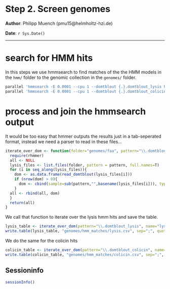 Step 2. Screen genomes
==============================================

**Author**: Philipp Muench (pmu15@helmholtz-hzi.de)

**Date**: `r Sys.Date()`

----------------------------------------

<style type="text/css">
h1 {
	line-height: 120%;
}
</style>

# search for HMM hits

In this steps we use hmmsearch to find matches of the the HMM models in the `hmm/` folder to the genomic collection in the `genomes/` folder. 

```bash
parallel 'hmmsearch -E 0.0001 --cpu 1 --domtblout {.}.domtblout_lysis hmm/lysis.hmm {}' ::: genomes/faa/*.faa
parallel 'hmmsearch -E 0.0001 --cpu 1 --domtblout {.}.domtblout_colicin hmm/colicin.hmm {}' ::: genomes/faa/*.faa
```

# process and join the hmmsearch output

It would be too easy that hmmer outputs the results just in a tab-seperated format, instead we need a parser to read in these files...

```r
iterate_over_dom <- function(folder="genomes/faa", pattern="\\.domtblout_lysis", name="lysis"){
  require(rhmmer)
  all <- NULL
  lysis_files <- list.files(folder, pattern = pattern, full.names=T)
  for (i in seq_along(lysis_files)){
    dom <- as.data.frame(read_domtblout(lysis_files[i]))
    if (nrow(dom) > 0){
      dom <- cbind(sample=sub(pattern,"",basename(lysis_files[i])), type=name, dom)
    }
  all <- rbind(all, dom)
  }
  return(all)
}
```

We call that function to iterate over the lysis hmm hits and save the table. 

```r
lysis_table <- iterate_over_dom(pattern="\\.domtblout_lysis", name="lysis")
write.table(lysis_table, "genomes/hmm_matches/lysis.csv", sep=";", quote=F, row.names=F)
```

We do the same for the colicin hits

```r
colicin_table <- iterate_over_dom(pattern="\\.domtblout_colicin", name="colicin")
write.table(colicin_table, "genomes/hmm_matches/colicin.csv", sep=";", quote=F, row.names=F)
```

## Sessioninfo

```r
sessionInfo()
```

